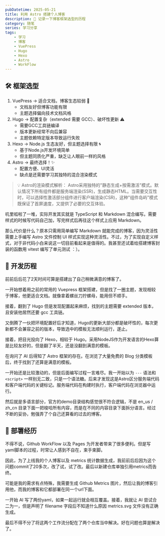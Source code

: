 ```yaml
---
pubDatetime: 2025-05-21
title: 利用 Astro 搭建个人博客
description: 🌟 记录一下博客框架选型的历程
category: 随笔
series: 学习分享
tags:
    - 学习
    - 博客
    - VuePress
    - Hugo
    - Hexo
    - Astro
    - WorkFlow
---
```


## 🛠️ 框架选型
1. VuePress → 适合文档，博客生态较弱 📄
    * 文档友好但博客功能有限
    * 主题选择偏向技术文档风格
2. Hugo → 配置复杂（extended 需要 GCC）、破坏性更新 ⚠️
    * 需要GCC工具链编译
    * 版本更新经常不向后兼容
    * 主题依赖特定版本导致运行失败
3. Hexo → Node.js 生态友好，但主题选择有限 🌀
    * 基于Node.js开发环境简单
    * 但主题同质化严重，缺乏让人眼前一样的风格
4. Astro → 最终选择！✨
    * 配置方便、UI灵活
    * 缺点是还需要学习其独特的混合渲染模式

> 💡 Astro的渲染模式解析：
> Astro采用独特的"静态生成+按需激活"模式。默认情况下所有组件都是服务端渲染(SSR)，生成静态HTML。当需要交互性时，可以选择性激活部分组件进行客户端渲染(CSR)，这种"组件岛屿"模式既保证了首屏速度，又提供了必要的交互体验。

叽里呱啦了一堆，实际开发其实就是 TypeScript 和 Markdown 混合编写。需要样式的时候写代码自己加，写完样式后再往这个样式上应用 Markdown。

那么代价是什么？原本只需用简单编写 Markdown 就能完成的博客，因为灵活性需要上手编写 Astro 文件控制 UI 样式实现这种灵活性。不过，为了实现自定义样式，对于非代码小白来说这一切目前看起来是值得的。我甚至还试着给搭建博客封装的函数用 vitest 编写了单元测试 ：）。

## 🎢 开发历程
前前后后花了2天时间可算是搭建出了自己稍微满意的博客了。

一开始想着用之前的常用的 Vuepress 框架搭建，但是找了一圈主题，发现相较于博客，他更适合文档。就像拿着螺丝刀拧螺母，能用但不顺手。

接着，翻到了 Hugo 但是发现配置起来麻烦，找到的主题需要 extended 版本，且安装他居然还要 gcc 工具链。

又倒腾了一伙把环境配置好后才知道，Hugo的更新大部分都是破坏性的，每次更新都不会兼容之前的版本，导致选中的模板无法顺利运行，遂止。

接着，把目光投向了 Hexo，相较于 Hugo。采用NodeJS作为开发语言的Hexo算是比较友好的，但是翻了半天，还是没翻到满意的模板。

在询问了 AI 后得知了 Astro 框架的存在。在浏览了大量免费的 Blog 分类模板后，终于找到了还算是满意的模板。

一开始还是比较激动的，但是后面编写过程一言难尽。我一开始以为 `---` 语法和` <script>` 一样别无二致，只是一个语法糖。后来才发现这是Astro区分服务端代码和客户端代码的关键标记。服务端代码在构建时执行，客户端代码在浏览器中运行。

然后就是多语言部分，官方的demo目录结构感觉很不符合逻辑，不是 en_us / zh_cn 目录下面一把梭哈所有内容，而是在不同的内容目录下面拆分语言。经过不断的妥协，勉强弄了个自己还算看的过去的博客。

## 🚀 部署经历

不得不说，Github WorkFlow 以及 Pages 为开发者带来了很多便利。但是写yaml脚本的过程，时常让人感到不自在，束手束脚。

因此，为了上线我的个人博客以及 metrics 统计数据生成，我前前后后因为这个问题commit了20多次，改了试，试了改。最后以新建仓库单独引用metrics而告终。

可能是我的需求有点特殊，我需要生成 Github Metrics 图片，然后让我的博客引用他，而我的博客和它都部署在同一个url下面。

一开始 AI 写了两份yaml，如果一起运行就会相互覆盖。接着，我就让 AI 尝试合二为一，但是声明了 filename 字段后不知道什么原因 metrics.svg 文件没有正确生成。

最后不得不分了将这两个工作流分配在了两个仓库当中解决。好在问题也算是解决了。